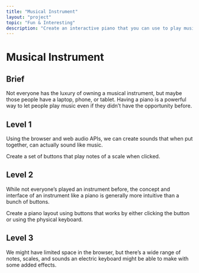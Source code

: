```yaml
---
title: "Musical Instrument"
layout: "project"
topic: "Fun & Interesting"
description: "Create an interactive piano that you can use to play music with your keyboard."
---
```


# Musical Instrument

## Brief

Not everyone has the luxury of owning a musical instrument, but maybe those people have a laptop, phone, or tablet. Having a piano is a powerful way to let people play music even if they didn’t have the opportunity before.

## Level 1

Using the browser and web audio APIs, we can create sounds that when put together, can actually sound like music.

Create a set of buttons that play notes of a scale when clicked.

## Level 2

While not everyone’s played an instrument before, the concept and interface of an instrument like a piano is generally more intuitive than a bunch of buttons.

Create a piano layout using buttons that works by either clicking the button or using the physical keyboard.

## Level 3

We might have limited space in the browser, but there’s a wide range of notes, scales, and sounds an electric keyboard might be able to make with some added effects.
